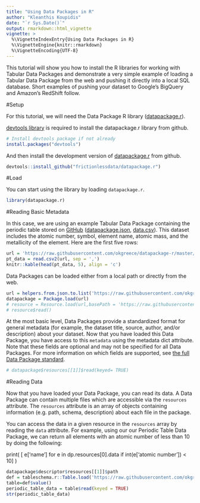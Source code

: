 ```yaml
---
title: "Using Data Packages in R"
author: "Kleanthis Koupidis"
date: "`r Sys.Date()`"
output: rmarkdown::html_vignette
vignette: >
  %\VignetteIndexEntry{Using Data Packages in R}
  %\VignetteEngine{knitr::rmarkdown}
  %\VignetteEncoding{UTF-8}
---
```


This tutorial will show you how to install the R libraries for working with Tabular Data Packages and demonstrate a very simple example of loading a Tabular Data Package from the web and pushing it directly into a local SQL database. Short examples of pushing your dataset to Google’s BigQuery and Amazon’s RedShift follow.

#Setup

For this tutorial, we will need the Data Package R library ([datapackage.r](https://github.com/frictionlessdata/datapackage-r)).

[devtools library](https://cran.r-project.org/package=devtools) is required to install the datapackage.r library from github.

```r
# Install devtools package if not already
install.packages("devtools")
```

And then install the development version of [datapackage.r](https://github.com/frictionlessdata/datapackage-r) from github.

```r
devtools::install_github("frictionlessdata/datapackage.r")
```

#Load

You can start using the library by loading `datapackage.r`.

```r
library(datapackage.r)
```

#Reading Basic Metadata

In this case, we are using an example Tabular Data Package containing the periodic table stored on [GitHub](https://github.com/frictionlessdata/example-data-packages/tree/master/periodic-table) ([datapackage.json](https://raw.githubusercontent.com/frictionlessdata/example-data-packages/master/periodic-table/datapackage.json), [data.csv](https://raw.githubusercontent.com/frictionlessdata/example-data-packages/master/periodic-table/data.csv)). This dataset includes the atomic number, symbol, element name, atomic mass, and the metallicity of the element. Here are the first five rows:


```r
url = 'https://raw.githubusercontent.com/okgreece/datapackage-r/master/vignettes/example_data/data.csv'
pt_data = read.csv2(url, sep = ',')
knitr::kable(head(pt_data, 5), align = 'c')
```

Data Packages can be loaded either from a local path or directly from the web.

```r
url = helpers.from.json.to.list('https://raw.githubusercontent.com/okgreece/datapackage-r/master/vignettes/example_data/package.json')
datapackage = Package.load(url)
# resource = Resource.load(url,basePath = 'https://raw.githubusercontent.com/frictionlessdata/example-data-packages/master/periodic-table' )
# resource$read()
```

At the most basic level, Data Packages provide a standardized format for general metadata (for example, the dataset title, source, author, and/or description) about your dataset. Now that you have loaded this Data Package, you have access to this `metadata` using the metadata dict attribute. Note that these fields are optional and may not be specified for all Data Packages. For more information on which fields are supported, see [the full Data Package standard](https://frictionlessdata.io/specs/data-package/).

```r
# datapackage$resources[[1]]$read(keyed= TRUE)
```

#Reading Data

Now that you have loaded your Data Package, you can read its data. A Data Package can contain multiple files which are accessible via the `resources` attribute. The `resources` attribute is an array of objects containing information (e.g. path, schema, description) about each file in the package.

You can access the data in a given resource in the `resources` array by reading the `data` attribute. For example, using our our Periodic Table Data Package, we can return all elements with an atomic number of less than 10 by doing the following:

print( 
[
e['name'] for e in dp.resources[0].data if int(e['atomic number']) < 10
]
)

```r
datapackage$descriptor$resources[[1]]$path
def = tableschema.r::Table.load('https://raw.githubusercontent.com/okgreece/datapackage-r/master/vignettes/example_data/data.csv')
table=def$value()
periodic_table_data = table$read(keyed = TRUE)
str(periodic_table_data)
```


